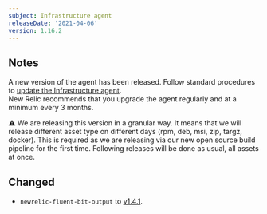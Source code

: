 ```yaml
---
subject: Infrastructure agent
releaseDate: '2021-04-06'
version: 1.16.2
---
```


## Notes
A new version of the agent has been released. Follow standard procedures to [update the Infrastructure agent](https://docs.newrelic.com/docs/infrastructure/install-configure-manage-infrastructure/update-or-uninstall/update-infrastructure-agent).  
New Relic recommends that you upgrade the agent regularly and at a minimum every 3 months.

⚠️ We are releasing this version in a granular way. It means that we will release different asset type on different days (rpm, deb, msi, zip, targz, docker).
This is required as we are releasing via our new open source build pipeline for the first time. Following releases will be done as usual, all assets at once.

## Changed
- `newrelic-fluent-bit-output` to [v1.4.1](https://github.com/newrelic/newrelic-fluent-bit-output/tree/1.4.1).
